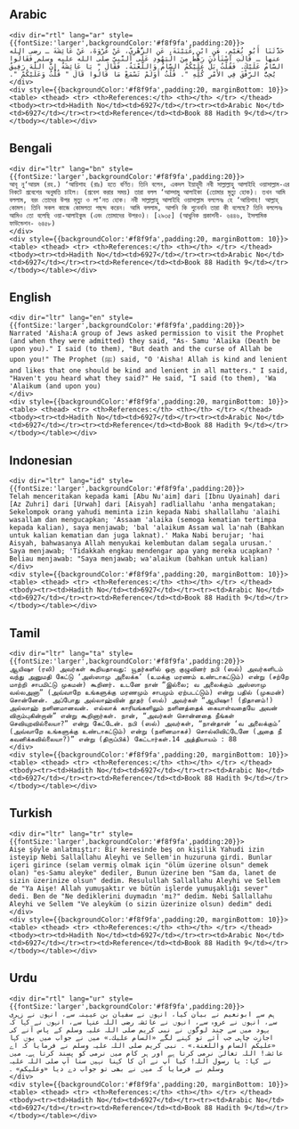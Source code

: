 ## Arabic


    <div dir="rtl" lang="ar" style={{fontSize:'larger',backgroundColor:'#f8f9fa',padding:20}}>
    حَدَّثَنَا أَبُو نُعَيْمٍ، عَنِ ابْنِ عُيَيْنَةَ، عَنِ الزُّهْرِيِّ، عَنْ عُرْوَةَ، عَنْ عَائِشَةَ ـ رضى الله عنها ـ قَالَتِ اسْتَأْذَنَ رَهْطٌ مِنَ الْيَهُودِ عَلَى النَّبِيِّ صلى الله عليه وسلم فَقَالُوا السَّامُ عَلَيْكَ‏.‏ فَقُلْتُ بَلْ عَلَيْكُمُ السَّامُ وَاللَّعْنَةُ‏.‏ فَقَالَ ‏"‏ يَا عَائِشَةُ إِنَّ اللَّهَ رَفِيقٌ يُحِبُّ الرِّفْقَ فِي الأَمْرِ كُلِّهِ ‏"‏‏.‏ قُلْتُ أَوَلَمْ تَسْمَعْ مَا قَالُوا قَالَ ‏"‏ قُلْتُ وَعَلَيْكُمْ ‏"‏‏.‏
    </div>
    <div style={{backgroundColor:'#f8f9fa',padding:20, marginBottom: 10}}><table> <thead> <tr> <th>References:</th> <th></th> </tr> </thead> <tbody><tr><td>Hadith No</td><td>6927</td></tr><tr><td>Arabic No</td><td>6927</td></tr><tr><td>Reference</td><td>Book 88 Hadith 9</td></tr></tbody></table></div>

## Bengali


    <div dir="ltr" lang="bn" style={{fontSize:'larger',backgroundColor:'#f8f9fa',padding:20}}>
    আবূ নু‘আয়ম (রহ.) ‘আয়িশাহ (রাঃ) হতে বর্ণিত। তিনি বলেন, একদল ইয়াহূদী নবী সাল্লাল্লাহু আলাইহি ওয়াসাল্লাম-এর নিকটে প্রবেশের অনুমতি চাইল। (প্রবেশ করার সময়) তারা বলল ‘আস্সামু আলাইকা (তোমার মৃত্যু হোক)। তখন আমি বললাম, বরং তোদের উপর মৃত্যু ও লা‘নত হোক। নবী সাল্লাল্লাহু আলাইহি ওয়াসাল্লাম বললেনঃ হে ‘আয়িশাহ! আল্লাহ্ কোমল। তিনি সকল কাজে কোমলতা পছন্দ করেন। আমি বললাম, আপনি কি শুনেননি তারা কী বলেছে? তিনি বললেনঃ আমিও তো বলেছি ওয়া-আলাইকুম (এবং তোমাদের উপরও)। [২৯৩৫] (আধুনিক প্রকাশনী- ৬৪৪৬, ইসলামিক ফাউন্ডেশন- ৬৪৫৮)
    </div>
    <div style={{backgroundColor:'#f8f9fa',padding:20, marginBottom: 10}}><table> <thead> <tr> <th>References:</th> <th></th> </tr> </thead> <tbody><tr><td>Hadith No</td><td>6927</td></tr><tr><td>Arabic No</td><td>6927</td></tr><tr><td>Reference</td><td>Book 88 Hadith 9</td></tr></tbody></table></div>

## English


    <div dir="ltr" lang="en" style={{fontSize:'larger',backgroundColor:'#f8f9fa',padding:20}}>
    Narrated 'Aisha:A group of Jews asked permission to visit the Prophet (and when they were admitted) they said, "As- Samu 'Alaika (Death be upon you)." I said (to them), "But death and the curse of Allah be upon you!" The Prophet (ﷺ) said, "O 'Aisha! Allah is kind and lenient and likes that one should be kind and lenient in all matters." I said, "Haven't you heard what they said?" He said, "I said (to them), 'Wa 'Alaikum (and upon you)
    </div>
    <div style={{backgroundColor:'#f8f9fa',padding:20, marginBottom: 10}}><table> <thead> <tr> <th>References:</th> <th></th> </tr> </thead> <tbody><tr><td>Hadith No</td><td>6927</td></tr><tr><td>Arabic No</td><td>6927</td></tr><tr><td>Reference</td><td>Book 88 Hadith 9</td></tr></tbody></table></div>

## Indonesian


    <div dir="ltr" lang="id" style={{fontSize:'larger',backgroundColor:'#f8f9fa',padding:20}}>
    Telah menceritakan kepada kami [Abu Nu'aim] dari [Ibnu Uyainah] dari [Az Zuhri] dari [Urwah] dari [Aisyah] radliallahu 'anha mengatakan; Sekelompok orang yahudi meminta izin kepada Nabi shallallahu 'alaihi wasallam dan mengucapkan; 'Assaam 'alaika (semoga kematian tertimpa kepada kalian), saya menjawab; 'bal 'alaikum Assam wal la'nah (Bahkan untuk kalian kematian dan juga laknat).' Maka Nabi berujar; 'hai Aisyah, bahwasanya Allah menyukai kelembutan dalam segala urusan.' Saya menjawab; 'Tidakkah engkau mendengar apa yang mereka ucapkan? ' Beliau menjawab: "Saya menjawab; wa'alaikum (bahkan untuk kalian)
    </div>
    <div style={{backgroundColor:'#f8f9fa',padding:20, marginBottom: 10}}><table> <thead> <tr> <th>References:</th> <th></th> </tr> </thead> <tbody><tr><td>Hadith No</td><td>6927</td></tr><tr><td>Arabic No</td><td>6927</td></tr><tr><td>Reference</td><td>Book 88 Hadith 9</td></tr></tbody></table></div>

## Tamil


    <div dir="ltr" lang="ta" style={{fontSize:'larger',backgroundColor:'#f8f9fa',padding:20}}>
    ஆயிஷா (ரலி) அவர்கள் கூறியதாவது: யூதர்களில் ஒரு குழுவினர் நபி (ஸல்) அவர்களிடம் வந்து அனுமதி கேட்டு ‘அஸ்ஸாமு அலைக்க’ (உமக்கு மரணம் உண்டாகட்டும்) என்று (சற்றே மாற்றி சாபமிட்டு முகமன்) கூறினர். உடனே நான் “இல்லை; வ அலைக்கும் அஸ்ஸாமு வல்லஅனா” (அவ்வாறே உங்களுக்கு மரணமும் சாபமும் ஏற்படட்டும்) என்று பதில் (முகமன்) சொன்னேன். அப்போது அல்லாஹ்வின் தூதர் (ஸல்) அவர்கள் “ஆயிஷா! (நிதானம்!) அல்லாஹ் நளினமானவன். எல்லாக் காரியங்களிலும் நளினத்தைக் கையாள்வதையே அவன் விரும்புகின்றான்” என்று கூறினார்கள். நான், “அவர்கள் சொன்னதை நீங்கள் செவியுறவில்லையா?” என்று கேட்டேன். நபி (ஸல்) அவர்கள், “நான்தான் ‘வ அலைக்கும்’ (அவ்வாறே உங்களுக்கு உண்டாகட்டும்) என்று (நளினமாகச்) சொல்லிவிட்டேனே (அதை நீ கவனிக்கவில்லையா?)” என்று (திருப்பிக்) கேட்டார்கள்.14 அத்தியாயம் : 88
    </div>
    <div style={{backgroundColor:'#f8f9fa',padding:20, marginBottom: 10}}><table> <thead> <tr> <th>References:</th> <th></th> </tr> </thead> <tbody><tr><td>Hadith No</td><td>6927</td></tr><tr><td>Arabic No</td><td>6927</td></tr><tr><td>Reference</td><td>Book 88 Hadith 9</td></tr></tbody></table></div>

## Turkish


    <div dir="ltr" lang="tr" style={{fontSize:'larger',backgroundColor:'#f8f9fa',padding:20}}>
    Aişe şöyle anlatmıştır: Bir keresinde beş on kişilik Yahudi izin isteyip Nebi Sallallahu Aleyhi ve Sellem'in huzuruna girdi. Bunlar içeri girince (selam vermiş olmak için "ölüm üzerine olsun" demek olan) "es-Samu aleyke" dediler, Bunun üzerine ben "Sam da, lanet de sizin üzerinize olsun" dedim. Resulullah Sallallahu Aleyhi ve Sellem de "Ya Aişe! Allah yumuşaktır ve bütün işlerde yumuşaklığı sever" dedi. Ben de "Ne dediklerini duymadın 'mı?" dedim. Nebi Sallallahu Aleyhi ve Sellem "Ve aleyküm (o sizin üzerinize olsun) dedim" dedi
    </div>
    <div style={{backgroundColor:'#f8f9fa',padding:20, marginBottom: 10}}><table> <thead> <tr> <th>References:</th> <th></th> </tr> </thead> <tbody><tr><td>Hadith No</td><td>6927</td></tr><tr><td>Arabic No</td><td>6927</td></tr><tr><td>Reference</td><td>Book 88 Hadith 9</td></tr></tbody></table></div>

## Urdu


    <div dir="rtl" lang="ur" style={{fontSize:'larger',backgroundColor:'#f8f9fa',padding:20}}>
    ہم سے ابونعیم نے بیان کیا، انہوں نے سفیان بن عیینہ سے، انہوں نے زہری سے، انہوں نے عروہ سے، انہوں نے عائشہ رضی اللہ عنہا سے، انہوں نے کہا کہ یہود میں سے چند لوگوں نے نبی کریم صلی اللہ علیہ وسلم کے پاس آنے کی اجازت چاہی جب آئے تو کہنے لگے «السام عليك‏.‏» میں نے جواب میں یوں کہا «عليكم السام واللعنة‏.‏» ۔ نبی کریم صلی اللہ علیہ وسلم نے فرمایا کہ اے عائشہ! اللہ تعالیٰ نرمی کرتا ہے اور ہر کام میں نرمی کو پسند کرتا ہے۔ میں نے کہا: یا رسول اللہ! کیا آپ نے ان کا کہنا نہیں سنا آپ صلی اللہ علیہ وسلم نے فرمایا کہ میں نے بھی تو جواب دے دیا «وعليكم» ۔
    </div>
    <div style={{backgroundColor:'#f8f9fa',padding:20, marginBottom: 10}}><table> <thead> <tr> <th>References:</th> <th></th> </tr> </thead> <tbody><tr><td>Hadith No</td><td>6927</td></tr><tr><td>Arabic No</td><td>6927</td></tr><tr><td>Reference</td><td>Book 88 Hadith 9</td></tr></tbody></table></div>